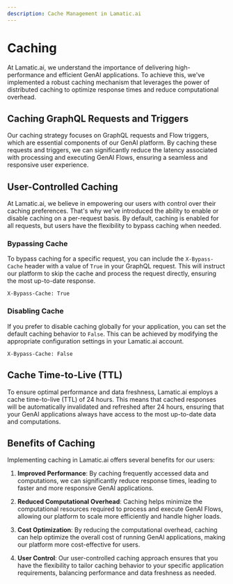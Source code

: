 ```yaml
---
description: Cache Management in Lamatic.ai
---
```


# Caching

At Lamatic.ai, we understand the importance of delivering high-performance and efficient GenAI applications. To achieve this, we've implemented a robust caching mechanism that leverages the power of distributed caching to optimize response times and reduce computational overhead.

## Caching GraphQL Requests and Triggers

Our caching strategy focuses on GraphQL requests and Flow triggers, which are essential components of our GenAI platform. By caching these requests and triggers, we can significantly reduce the latency associated with processing and executing GenAI Flows, ensuring a seamless and responsive user experience.

## User-Controlled Caching

At Lamatic.ai, we believe in empowering our users with control over their caching preferences. That's why we've introduced the ability to enable or disable caching on a per-request basis. By default, caching is enabled for all requests, but users have the flexibility to bypass caching when needed.

### Bypassing Cache

To bypass caching for a specific request, you can include the `X-Bypass-Cache` header with a value of `True` in your GraphQL request. This will instruct our platform to skip the cache and process the request directly, ensuring the most up-to-date response.

```
X-Bypass-Cache: True
```

### Disabling Cache

If you prefer to disable caching globally for your application, you can set the default caching behavior to `False`. This can be achieved by modifying the appropriate configuration settings in your Lamatic.ai account.

```
X-Bypass-Cache: False
```

## Cache Time-to-Live (TTL)

To ensure optimal performance and data freshness, Lamatic.ai employs a cache time-to-live (TTL) of 24 hours. This means that cached responses will be automatically invalidated and refreshed after 24 hours, ensuring that your GenAI applications always have access to the most up-to-date data and computations.

## Benefits of Caching

Implementing caching in Lamatic.ai offers several benefits for our users:

1. **Improved Performance**: By caching frequently accessed data and computations, we can significantly reduce response times, leading to faster and more responsive GenAI applications.

2. **Reduced Computational Overhead**: Caching helps minimize the computational resources required to process and execute GenAI Flows, allowing our platform to scale more efficiently and handle higher loads.

3. **Cost Optimization**: By reducing the computational overhead, caching can help optimize the overall cost of running GenAI applications, making our platform more cost-effective for users.

4. **User Control**: Our user-controlled caching approach ensures that you have the flexibility to tailor caching behavior to your specific application requirements, balancing performance and data freshness as needed.
